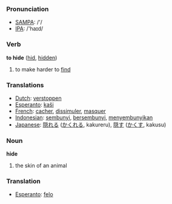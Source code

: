 === Pronunciation ===
*[[w:SAMPA|SAMPA]]: /'/
*[[w:IPA|IPA]]: /'haɪd/

=== Verb ===

'''to hide''' ([[hid]], [[hidden]])

# to make harder to [[find]]

=== Translations ===
*[[Dutch]]: [[verstoppen]]
*[[Esperanto]]: [[kaŝi]]
*[[French]]: [[cacher]], [[dissimuler]], [[masquer]]
*[[Indonesian]]: [[sembunyi]], [[sembunyi|bersembunyi]], [[sembunyi|menyembunyikan]]
*[[Japanese]]: [[隠れる]] ([[かくれる]], kakureru), [[隠す]] ([[かくす]], kakusu)

=== Noun ===

'''hide'''

# the skin of an animal

=== Translation ===
*[[Esperanto]]: [[felo]]